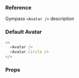 ### Reference

Gympass `<Avatar />` description

### Default Avatar

```javascript type=expo
<>
  <Avatar />
  <Avatar.Circle />
</>
```

### Props

<PropsTable component="Avatar" platform="native" />
